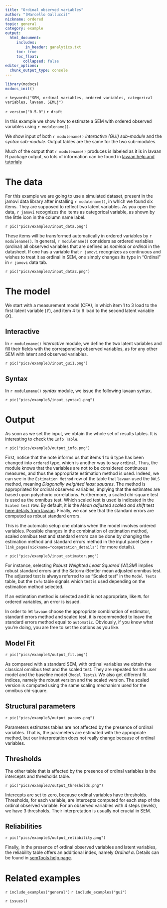 ```yaml
---
title: "Ordinal observed variables"
author: "(Marcello Gallucci)"
nickname: ordered
topic: general
category: example
output: 
  html_document:
     includes:
         in_header: ganalytics.txt
     toc: true
     toc_float:
        collapsed: false
editor_options: 
  chunk_output_type: console
---
```


```r
library(mcdocs)
mcdocs_init()

```


`r keywords("SEM, ordinal variables, ordered variables, categorical variables, lavaan, SEMLj")`

`r version("0.5.0")`
`r draft`

In this example we show how to estimate a SEM with ordered observed variables using `r modulename()`. 

We show input of both `r modulename()` _interactive (GUI) sub-module_ and the _syntax sub-module_. Output tables are the same for the two sub-modules.

Much of the output that `r modulename()` produces is labeled as it is in lavaan R package output, so lots of information can be found in [lavaan help and tutorials](https://lavaan.ugent.be/tutorial/tutorial.pdf)

# The data

For this example we are going to use a simulated dataset, present in the jamovi data library after installing `r modulename()`, in which we found six items. They are supposed to reflect two latent variables. As you open the data, `r jamovi` recognizes the items as categorical variable, as shown by the little icon in the column name label.

`r pic("pics/example3/input_data.png")`

These items will be transformed automatically in ordered variables by `r modulename()`. In general, `r modulename()` considers as ordered variables (ordinal) all observed variables that are defined as _nominal_ or _ordinal_ in the datasheet. If one has a variable that `r jamovi` recognizes as continuous and wishes to treat it as ordinal in SEM, one simply changes its type in "Ordinal" in `r jamovi` data tab.

`r pic("pics/example3/input_data2.png")`

# The model

We start with a measurement model (CFA), in which item 1 to 3 load to the first latent variable ($Y$), and item 4 to 6 load to the second latent variable ($X$).

## Interactive

In `r modulename()` _interactive_ module, we define the two latent variables and fill their fields with the corresponding observed variables, as for any other SEM with latent and observed variables.

`r pic("pics/example3/input_gui1.png")`

## Syntax

In `r modulename()` _syntax_ module, we issue the following lavaan syntax.

`r pic("pics/example3/input_syntax1.png")`


# Output

As soon as we set the input, we obtain the whole set of results tables. It is interesting to check the `Info Table`.

`r pic("pics/example3/output_info.png")`

First, notice that the note informs us that items 1 to 6 type has been changed into `ordered` type, which is another way to say `ordinal`. Thus, the module knows that the variables are not to be considered continuous measures, and thus the appropriate estimation method is used. Indeed, we can see in the `Estimation Method` row of the table that `lavaan` used the `DWLS` method, meaning _Diagonally weighted least squares_. The method is appropriated for ordinal observed variables, implying that the estimates are based upon polychoric correlations. Furthermore, a scaled chi-square test is used as the omnibus test. Which scaled test is used is indicated in the `Scaled test` row. By default, it is the _Mean adjusted scaled and shift_ test [here details from lavaan](https://lavaan.ugent.be/tutorial/est.html).   Finally, we can see that the standard errors are computed as robust standard errors.

This is the automatic setup one obtains when the model involves ordered variables. Possible changes in the combination of estimation method, scaled omnibus test and standard errors can be done by changing the estimation method and standard errors method in the input panel (see `r link_pages(nickname="computation_details")` for more details).

`r pic("pics/example3/input_estimator.png")`

For instance, selecting _Robust Weighted Least Squared (WLSM)_ implies robust standard errors and the Satorra-Bentler mean adjusted omnibus test. The adjusted test is always referred to as "Scaled test" in the `Model Tests` table, but the `Info` table signals which test is used depending on the estimation method selected.

If an estimation method is selected and it is not appropriate, like `ML` for ordered variables, an error is issued.

In order to let `lavaan` choose the appropriate combination of estimator, standard errors method and scaled test, it is recommended to leave the standard errors method equal to `automatic`. Obviously, if you know what you're doing, you are free to set the options as you like.

## Model Fit

`r pic("pics/example3/output_fit.png")`

As compared with a standard SEM, with ordinal variables we obtain the classical omnibus test and the scaled test. They are repeated for the user model and the baseline model (`Model Tests`). We also get different fit indices, namely the robust version and the scaled version. The scaled version is computed using the same scaling mechanism used for the omnibus chi-square.

## Structural parameters

`r pic("pics/example3/output_params.png")`

Parameters estimates tables are not affected by the presence of ordinal variables. That is, the parameters are estimated with the appropriate method, but our interpretation does not really change because of ordinal variables.

## Thresholds

The other table that is affected by the presence of ordinal variables is the intercepts and thresholds table. 

`r pic("pics/example3/output_thresholds.png")`

Intercepts are set to zero, because ordinal variables have thresholds. Thresholds, for each variable, are intercepts computed for each step of the ordinal observed variable. For an observed variables with 4 steps (levels), we have 3 thresholds. Their interpretation is usually not crucial in SEM.

## Reliabilities

`r pic("pics/example3/output_reliability.png")`

Finally, in the presence of ordinal observed variables and latent variables, the reliability table offers an additional index, namely _Ordinal_ $\alpha$. Details can be found in [semTools help page](https://rdrr.io/cran/semTools/man/reliability.html).

# Related examples
`r include_examples("general")`
`r include_examples("gui")`

`r issues()`